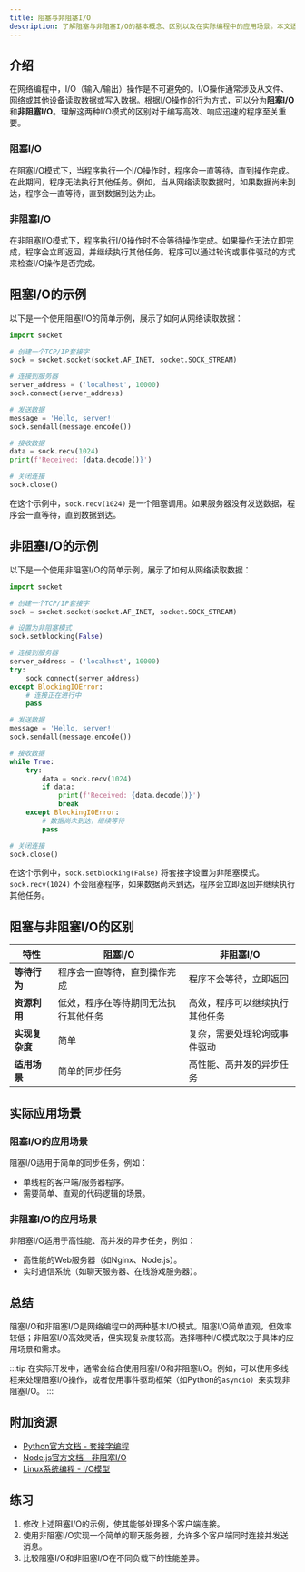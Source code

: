 ```yaml
---
title: 阻塞与非阻塞I/O
description: 了解阻塞与非阻塞I/O的基本概念、区别以及在实际编程中的应用场景。本文适合初学者，包含代码示例和实际案例。
---
```


## 介绍

在网络编程中，I/O（输入/输出）操作是不可避免的。I/O操作通常涉及从文件、网络或其他设备读取数据或写入数据。根据I/O操作的行为方式，可以分为**阻塞I/O**和**非阻塞I/O**。理解这两种I/O模式的区别对于编写高效、响应迅速的程序至关重要。

### 阻塞I/O

在阻塞I/O模式下，当程序执行一个I/O操作时，程序会一直等待，直到操作完成。在此期间，程序无法执行其他任务。例如，当从网络读取数据时，如果数据尚未到达，程序会一直等待，直到数据到达为止。

### 非阻塞I/O

在非阻塞I/O模式下，程序执行I/O操作时不会等待操作完成。如果操作无法立即完成，程序会立即返回，并继续执行其他任务。程序可以通过轮询或事件驱动的方式来检查I/O操作是否完成。

## 阻塞I/O的示例

以下是一个使用阻塞I/O的简单示例，展示了如何从网络读取数据：

```python
import socket

# 创建一个TCP/IP套接字
sock = socket.socket(socket.AF_INET, socket.SOCK_STREAM)

# 连接到服务器
server_address = ('localhost', 10000)
sock.connect(server_address)

# 发送数据
message = 'Hello, server!'
sock.sendall(message.encode())

# 接收数据
data = sock.recv(1024)
print(f'Received: {data.decode()}')

# 关闭连接
sock.close()
```

在这个示例中，`sock.recv(1024)` 是一个阻塞调用。如果服务器没有发送数据，程序会一直等待，直到数据到达。

## 非阻塞I/O的示例

以下是一个使用非阻塞I/O的简单示例，展示了如何从网络读取数据：

```python
import socket

# 创建一个TCP/IP套接字
sock = socket.socket(socket.AF_INET, socket.SOCK_STREAM)

# 设置为非阻塞模式
sock.setblocking(False)

# 连接到服务器
server_address = ('localhost', 10000)
try:
    sock.connect(server_address)
except BlockingIOError:
    # 连接正在进行中
    pass

# 发送数据
message = 'Hello, server!'
sock.sendall(message.encode())

# 接收数据
while True:
    try:
        data = sock.recv(1024)
        if data:
            print(f'Received: {data.decode()}')
            break
    except BlockingIOError:
        # 数据尚未到达，继续等待
        pass

# 关闭连接
sock.close()
```

在这个示例中，`sock.setblocking(False)` 将套接字设置为非阻塞模式。`sock.recv(1024)` 不会阻塞程序，如果数据尚未到达，程序会立即返回并继续执行其他任务。

## 阻塞与非阻塞I/O的区别

| 特性            | 阻塞I/O                          | 非阻塞I/O                        |
|-----------------|----------------------------------|----------------------------------|
| **等待行为**    | 程序会一直等待，直到操作完成     | 程序不会等待，立即返回           |
| **资源利用**    | 低效，程序在等待期间无法执行其他任务 | 高效，程序可以继续执行其他任务   |
| **实现复杂度**  | 简单                             | 复杂，需要处理轮询或事件驱动     |
| **适用场景**    | 简单的同步任务                   | 高性能、高并发的异步任务         |

## 实际应用场景

### 阻塞I/O的应用场景

阻塞I/O适用于简单的同步任务，例如：

- 单线程的客户端/服务器程序。
- 需要简单、直观的代码逻辑的场景。

### 非阻塞I/O的应用场景

非阻塞I/O适用于高性能、高并发的异步任务，例如：

- 高性能的Web服务器（如Nginx、Node.js）。
- 实时通信系统（如聊天服务器、在线游戏服务器）。

## 总结

阻塞I/O和非阻塞I/O是网络编程中的两种基本I/O模式。阻塞I/O简单直观，但效率较低；非阻塞I/O高效灵活，但实现复杂度较高。选择哪种I/O模式取决于具体的应用场景和需求。

:::tip
在实际开发中，通常会结合使用阻塞I/O和非阻塞I/O。例如，可以使用多线程来处理阻塞I/O操作，或者使用事件驱动框架（如Python的`asyncio`）来实现非阻塞I/O。
:::

## 附加资源

- [Python官方文档 - 套接字编程](https://docs.python.org/3/library/socket.html)
- [Node.js官方文档 - 非阻塞I/O](https://nodejs.org/en/docs/guides/blocking-vs-non-blocking/)
- [Linux系统编程 - I/O模型](https://www.oreilly.com/library/view/linux-system-programming/9781449341527/ch04.html)

## 练习

1. 修改上述阻塞I/O的示例，使其能够处理多个客户端连接。
2. 使用非阻塞I/O实现一个简单的聊天服务器，允许多个客户端同时连接并发送消息。
3. 比较阻塞I/O和非阻塞I/O在不同负载下的性能差异。